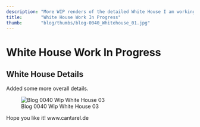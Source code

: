 ```yaml
---
description: "More WIP renders of the detailed White House I am working on."
title:       "White House Work In Progress"
thumb:       "blog/thumbs/blog-0040_Whitehouse_01.jpg"
---
```


White House Work In Progress
============================

White House Details
--------------------

Added some more overall details.

![Blog 0040 Wip White House 03](/images/blog/blog-0040_Whitehouse_01.jpg)


Hope you like it!
www.cantarel.de
